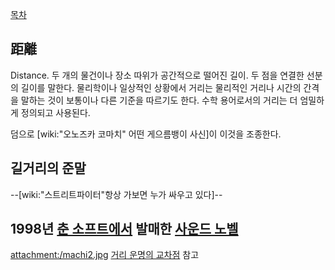 [[목차]]

== 距離 ==
Distance. 두 개의 물건이나 장소 따위가 공간적으로 떨어진 길이. 두 점을 연결한 선분의 길이를 말한다. 물리학이나 일상적인 상황에서 거리는 물리적인 거리나 시간의 간격을 말하는 것이 보통이나 다른 기준을 따르기도 한다. 수학 용어로서의 거리는 더 엄밀하게 정의되고 사용된다.

덤으로 [wiki:"오노즈카 코마치" 어떤 게으름뱅이 사신]이 이것을 조종한다.

== 길거리의 준말 ==
--[wiki:"스트리트파이터"항상 가보면 누가 싸우고 있다]--
== 1998년 [[춘 소프트]]에서 발매한 [[사운드 노벨]] ==
attachment:/machi2.jpg
[[거리 운명의 교차점]] 참고

